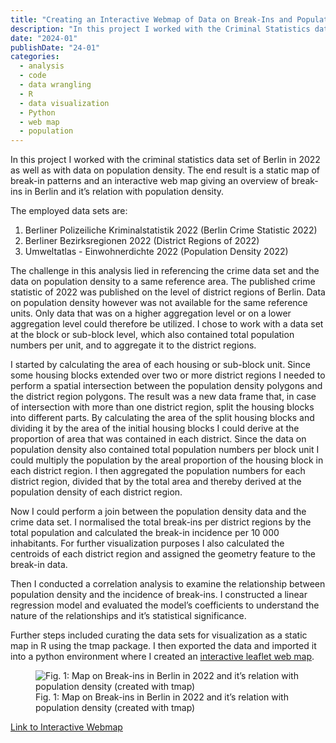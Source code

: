 ```yaml
---
title: "Creating an Interactive Webmap of Data on Break-Ins and Population Density for Berlin"
description: "In this project I worked with the Criminal Statistics data set of Berlin in 2022 as well as a data set on population density. The end result is an interactive webmap giving an overview of break-ins in Berlin and it's relationship with population density."
date: "2024-01"
publishDate: "24-01"
categories:
  - analysis
  - code
  - data wrangling
  - R
  - data visualization
  - Python
  - web map
  - population
---
```


In this project I worked with the criminal statistics data set of Berlin in 2022 as well as with data on population density. The end result is a static map of break-in patterns and an interactive web map giving an overview of break-ins in Berlin and it's relation with population density.

The employed data sets are:

1.  Berliner Polizeiliche Kriminalstatistik 2022 (Berlin Crime Statistic 2022)
2.  Berliner Bezirksregionen 2022 (District Regions of 2022)
3.  Umweltatlas - Einwohnerdichte 2022 (Population Density 2022)

The challenge in this analysis lied in referencing the crime data set and the data on population density to a same reference area. The published crime statistic of 2022 was published on the level of district regions of Berlin. Data on population density however was not available for the same reference units. Only data that was on a higher aggregation level or on a lower aggregation level could therefore be utilized. I chose to work with a data set at the block or sub-block level, which also contained total population numbers per unit, and to aggregate it to the district regions.

I started by calculating the area of each housing or sub-block unit. Since some housing blocks extended over two or more district regions I needed to perform a spatial intersection between the population density polygons and the district region polygons. The result was a new data frame that, in case of intersection with more than one district region, split the housing blocks into different parts. By calculating the area of the split housing blocks and dividing it by the area of the initial housing blocks I could derive at the proportion of area that was contained in each district. Since the data on population density also contained total population numbers per block unit I could multiply the population by the areal proportion of the housing block in each district region. I then aggregated the population numbers for each district region, divided that by the total area and thereby derived at the population density of each district region.

Now I could perform a join between the population density data and the crime data set. I normalised the total break-ins per district regions by the total population and calculated the break-in incidence per 10 000 inhabitants. For further visualization purposes I also calculated the centroids of each district region and assigned the geometry feature to the break-in data.

Then I conducted a correlation analysis to examine the relationship between population density and the incidence of break-ins. I constructed a linear regression model and evaluated the model's coefficients to understand the nature of the relationships and it's statistical significance.

Further steps included curating the data sets for visualization as a static map in R using the tmap package. I then exported the data and imported it into a python environment where I created an [interactive leaflet web map](InteractiveWebmap.qmd).

![Fig. 1: Map on Break-ins in Berlin in 2022 and it's relation with population density (created with tmap)](images/BreakInsBerlin_Composed_PP.png)

[Link to Interactive Webmap](InteractiveWebmap.qmd)
